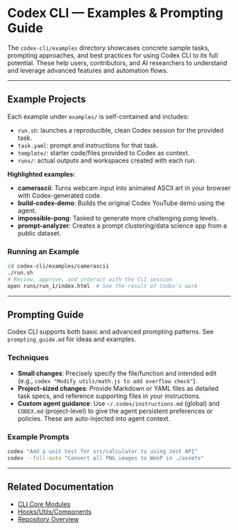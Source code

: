# Codex CLI — Examples & Prompting Guide

The `codex-cli/examples` directory showcases concrete sample tasks, prompting approaches, and best practices for using Codex CLI to its full potential. These help users, contributors, and AI researchers to understand and leverage advanced features and automation flows.

---

## Example Projects

Each example under `examples/` is self-contained and includes:
- `run.sh`: launches a reproducible, clean Codex session for the provided task.
- `task.yaml`: prompt and instructions for that task.
- `template/`: starter code/files provided to Codex as context.
- `runs/`: actual outputs and workspaces created with each run.

**Highlighted examples:**
- **camerascii**: Turns webcam input into animated ASCII art in your browser with Codex-generated code.
- **build-codex-demo**: Builds the original Codex YouTube demo using the agent.
- **impossible-pong**: Tasked to generate more challenging pong levels.
- **prompt-analyzer**: Creates a prompt clustering/data science app from a public dataset.

### Running an Example
```bash
cd codex-cli/examples/camerascii
./run.sh
# Review, approve, and interact with the CLI session
open runs/run_1/index.html  # See the result of Codex's work
```

---

## Prompting Guide
Codex CLI supports both basic and advanced prompting patterns. See `prompting_guide.md` for ideas and examples.

### Techniques
- **Small changes**: Precisely specify the file/function and intended edit (e.g., `codex "Modify utils/math.js to add overflow check"`).
- **Project-sized changes**: Provide Markdown or YAML files as detailed task specs, and reference supporting files in your instructions.
- **Custom agent guidance**: Use `~/.codex/instructions.md` (global) and `CODEX.md` (project-level) to give the agent persistent preferences or policies. These are auto-injected into agent context.

### Example Prompts
```bash
codex "Add a unit test for src/calculator.ts using Jest API"
codex --full-auto "Convert all PNG images to WebP in ./assets"
```

---

## Related Documentation
- [CLI Core Modules](./cli_modules.mdx)
- [Hooks/Utils/Components](./cli_hooks_utils.mdx)
- [Repository Overview](./overview.mdx)
